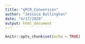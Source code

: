 ```yaml
---
title: "qPCR_Conversion"
author: "Jessica Bullington"
date: "4/17/2020"
output: html_document
---
```


```r
knitr::opts_chunk$set(echo = TRUE)
```

